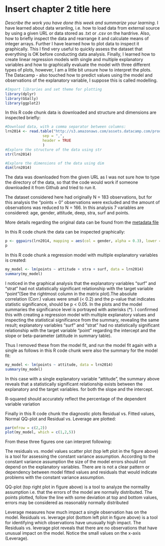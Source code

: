 # Insert chapter 2 title here

*Describe the work you have done this week and summarize your learning.*
I have learned about data wranling, i.e. how to load data from external source by using a given URL or data stored as .txt or .csv on the hardrive. Also, how to briefly inspect the data and rearrange it and calculate means of integer arrays. Further I have learned how to plot data to inspect it graphically. This I find very useful to quickly assess the dataset that everything is OK before conducting data analysis. Finally, I learned how to create linear regression models with single and multiple explanatory variables and how to graphically evaluate the model with three different types of plots, however,  I am a little bit unsure how to interpret the plots. The Datacamp - also touched how to predict values using the model and observations of the explanatory variable, I suppose this is called modelling. 



```r
#Import libraries and set theme for plotting
library(dplyr) 
library(GGally)
library(ggplot2) 
```


In this R code chunk data is downloaded and structure and dimensions are inspected briefly:
```r
#Download data, with a comma separator between columns:
lrn2014 <- read.table("http://s3.amazonaws.com/assets.datacamp.com/production/course_2218/datasets/learning2014.txt", 
                 sep = ",",
                 header = TRUE
                 )
#Explore the structure of the data using str
str(lrn2014)

#Explore the dimensions of the data using dim 
dim(lrn2014)
```

The data was downloaded from the given URL as I was not sure how to type the directory of the data, so that the code would work if someone downloaded it from Github and tried to run it. 


The dataset considered here had originally N = 183 observations, but for this analysis the "points = 0" observations were excluded and the amount of observations was reduced to  N = 166. In this analysis 7 variables are considered: age, gender, attitude, deep, stra, surf and points.

More details regarding the original data can be found from the  [metadata file](https://www.mv.helsinki.fi/home/kvehkala/JYTmooc/JYTOPKYS3-meta.txt)

In this R code chunk the data can be inspected graphically:
```r

p <- ggpairs(lrn2014, mapping = aes(col = gender, alpha = 0.3), lower = list(combo = wrap("facethist", bins = 20)))
p

```



In this R code chunk a regression model with multiple explanatory variables is created:
```r
my_model <- lm(points ~ attitude + stra + surf, data = lrn2014)
summary(my_model)
```


I noticed in the graphical analysis that the explanatory variables "surf" and "strat" had not statistically significant relationship with the target variable "point"(See the rightmost column in the matrix plot).The absolute correlation (Corr.) values were small (< 0.2) and the p-value that indicates statistic significance, should be p < 0.05. In the plots and the model summaries the significance level is portrayed with asterisks (*). I confirmed this with creating a regression model with multiple explanatory values and inspecting the statistical significance from the summary, revealing the same result; explanatory variables "surf" and "strat" had no statistically significant relationship with the target variable "point" regarding the intercept and the slope or beta-parameter (attitude in summary table). 


Thus I removed these from the model fit, and run the model fit again with a single as follows in this R code chunk were also the summary for the model fit:
```r
my_model <- lm(points ~ attitude, data = lrn2014)
summary(my_model) 
```

In this case with a single explanatory variable "attitude", the summary above reveals that a statistically significant relationship exists between the explanatory and the target variables.  for both the slope and the intercept.

R-squared should accurately reflect the percentage of the dependent variable variation 

Finally in this R code chunk the diagnostic plots Residual vs. Fitted values, Normal QQ-plot and Residual vs. Leverage are plotted:
```r
par(mfrow = c(2,2))
plot(my_model, which = c(1,2,5))
```

From these three figures one can interpret following:

The residuals vs. model values scatter plot (top left plot in the figure above) is a tool for assessing the constant variance assumption. According to the constant variance assumption the size of the model errors should not depend on the explanatory variables. There are is not a clear pattern or dependency between model fitted values and residuals  that would indicate problems with the constant variance assumption. 

QQ-plot (top right plot in figure above) is a tool to analyze the normality assumption i.e. that the errors of the model are normally distributed. The points plotted, follow the line with some deviation at top and bottom values, errors may be considered as reasonably normally distributed   

Leverage measures how much impact a single observation has on the model. Residuals vs. leverage plot (bottom left plot in figure above) is a tool for identifying which observations have unusually high impact. The Residuals vs. leverage plot reveals that there are no observations that have unusual impact on the model. Notice the small values on the x-axis (Leverage). 